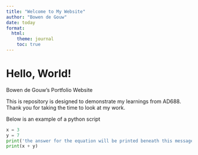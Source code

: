 ```yaml
---
title: "Welcome to My Website"
author: "Bowen de Gouw"
date: today
format:
  html:
    theme: journal
    toc: true
---
```

# Hello, World!  

Bowen de Gouw's Portfolio Website

This is repository is designed to demonstrate my learnings from AD688. Thank you for taking the time to look at my work.

Below is an example of a python script

```python
x = 3
y = 7
print('the answer for the equation will be printed beneath this message')
print(x + y)

```

